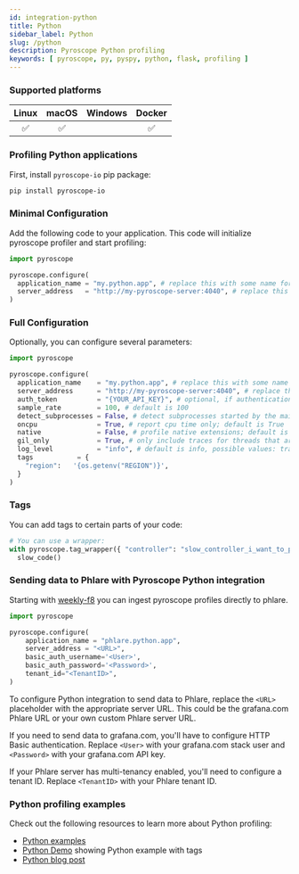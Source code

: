 ```yaml
---
id: integration-python
title: Python
sidebar_label: Python
slug: /python
description: Pyroscope Python profiling
keywords: [ pyroscope, py, pyspy, python, flask, profiling ]
---
```




### Supported platforms

| Linux | macOS | Windows | Docker |
|:-----:|:-----:|:-------:|:------:|
|   ✅  |   ✅  |         |   ✅   |

### Profiling Python applications

First, install `pyroscope-io` pip package:

```bash
pip install pyroscope-io
```

### Minimal Configuration

Add the following code to your application. This code will initialize pyroscope profiler and start profiling:

```python
import pyroscope

pyroscope.configure(
  application_name = "my.python.app", # replace this with some name for your application
  server_address   = "http://my-pyroscope-server:4040", # replace this with the address of your pyroscope server
)
```

### Full Configuration

Optionally, you can configure several parameters:

```python
import pyroscope

pyroscope.configure(
  application_name    = "my.python.app", # replace this with some name for your application
  server_address      = "http://my-pyroscope-server:4040", # replace this with the address of your pyroscope server
  auth_token          = "{YOUR_API_KEY}", # optional, if authentication is enabled, specify the API key
  sample_rate         = 100, # default is 100
  detect_subprocesses = False, # detect subprocesses started by the main process; default is False
  oncpu               = True, # report cpu time only; default is True
  native              = False, # profile native extensions; default is False
  gil_only            = True, # only include traces for threads that are holding on to the Global Interpreter Lock; default is True
  log_level           = "info", # default is info, possible values: trace, debug, info, warn, error and critical 
  tags           = {
    "region":   '{os.getenv("REGION")}',
  }
)

```

### Tags

You can add tags to certain parts of your code:

```python
# You can use a wrapper:
with pyroscope.tag_wrapper({ "controller": "slow_controller_i_want_to_profile" }):
  slow_code()
```

### Sending data to Phlare with Pyroscope Python integration

Starting with [weekly-f8](https://hub.docker.com/r/grafana/phlare/tags) you can ingest pyroscope profiles directly to phlare.

```python
import pyroscope

pyroscope.configure(
	application_name = "phlare.python.app",
	server_address = "<URL>",
	basic_auth_username='<User>',
	basic_auth_password='<Password>',
	tenant_id="<TenantID>",
)
```

To configure Python integration to send data to Phlare, replace the `<URL>` placeholder with the appropriate server URL. This could be the grafana.com Phlare URL or your own custom Phlare server URL.

If you need to send data to grafana.com, you'll have to configure HTTP Basic authentication. Replace `<User>` with your grafana.com stack user and `<Password>` with your grafana.com API key.

If your Phlare server has multi-tenancy enabled, you'll need to configure a tenant ID. Replace `<TenantID>` with your Phlare tenant ID.


### Python profiling examples

Check out the following resources to learn more about Python profiling:
- [Python examples](https://github.com/pyroscope-io/pyroscope/tree/main/examples/python)
- [Python Demo](https://demo.pyroscope.io/?query=rideshare-app-python.cpu%7B%7D) showing Python example with tags
- [Python blog post](/blog/profiling-with-pyroscopes-pip-package/)

<Flamegraph profileData={PythonNative}></Flamegraph>

